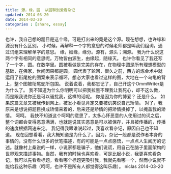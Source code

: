 ```yaml
---
title: 源，缘，圆  从圆聊到爱看杂记
updated: 2014-03-20
date: 2014-03-20
categories : [share, essay]
---
```

也许，我自己想的题目是这个缘，可是打出来的竟是这个源。现在想想，也许缘和源没有什么区别。
小时候，再解释一个字的意思的时候老师都是叫我们组词，通过词组来理解单字的意思。
缘，姻缘，缘分。源有，源头；溯源。
我为什么说这两个字有相同的意思呢。万物皆由源生，由缘起，随缘灭。
也许你看见了我还写了一个字，圆。在数学里。圆被看做是完美的存在，在物理中圆是所有理想模型的基础，在佛家，世间因果都是圆。
圆代表了轮回，很久之前，西方的炼金术中就运用了衔尾蛇的图案来表示循环，想必大家也看过这样的图，大地在一个乌龟的背上，整个图被衔尾蛇所包围。
说着说着，我都忘记了，自己开这个OmmWriter是为什么了。
我不知道为什么你明明可以把我拉黑不理我让我死心，却不这么做，而是跟我说你还是可以骚扰我，这样的话呢。
你是因为你的博爱？
还是什么。
如果这篇文章又被我传到网上，被发小看见肯定又要被讥笑说自己矫情。
对了，我原来是想说把题目换成矫情来着的，后来还是矫情的把矫情换掉了，以掩盖我的矫情。
呵呵。
我快不知道这个呵呵的意思了，太多心怀恶意的人使用过的词之后，整个词都会变得恶意满满，也就是说其实恶意是可以被保存，并且被传播的，传播的速度根据网速来定。
我记得我跟谁说起过，我喜欢看杂记，原因自己也不知道。
现在回想看看，我大概知道是为什么了。因为，杂记一般都是说作者本身的事情的，没有什么很多的伏笔描述，有的可能是一点点感悟，一点点人生阅历的记述。就像村上桑说的一样，小说家都是骗子，他们说谎，用自己在脑子里面架构的世界观来描述事物。当然，我有的时候也喜欢看，可是比起小说，我更喜欢看杂记，我可以先看看标题，看看哪个标题更吸引我，我就先看哪一个，然而小说就不能给我这种乐趣（呵呵，也许不是所有人都觉得这叫乐趣）。
niclas
2014-03-20

